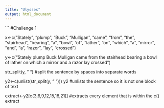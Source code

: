 ---
title: "Ulysses"
output: html_document
---


```
#Challenge 1

x<-c("Stately", "plump", "Buck", "Mulligan", "came", "from", "the", "stairhead", "bearing", "a", "bowl", "of", "lather", "on", "which", "a", "mirror", "and", "a", "razor", "lay", "crossed")

y<-c("Stately plump Buck Mulligan came from the stairhead bearing a bowl of lather on which a mirror and a razor lay crossed")

str_split(y, " ") 
#split the sentence by spaces into separate words

y2<-c(unlist(str_split(y, " ")))
y2
#unlists the sentence so it is not one block of text


extract<-y2[c(3,6,9,12,15,18,21)]
#extracts every element that is within the c()
extract




 

